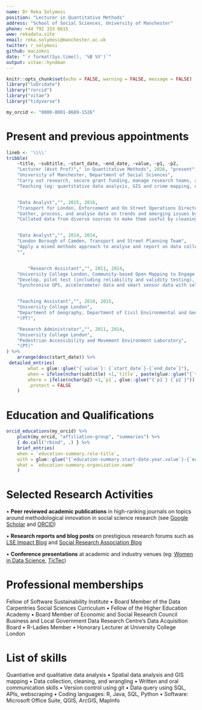 ```yaml
---
name: Dr Reka Solymosi
position: "Lecturer in Quantitative Methods"
address: "School of Social Sciences, University of Manchester"
phone: +44 792 333 6615
www: rekadata.site
email: reka.solymosi@manchester.ac.uk
twitter: r_solymosi
github: maczokni
date: "`r format(Sys.time(), '%B %Y')`"
output: vitae::hyndman
---
```



```r

knitr::opts_chunk$set(echo = FALSE, warning = FALSE, message = FALSE)
library("lubridate")
library("rorcid")
library("vitae")
library("tidyverse")

my_orcid <- "0000-0001-8689-1526"
```



# Present and previous appointments

```r

lineb <- '\\\\'
tribble(
	~title, ~subtitle, ~start_date, ~end_date, ~value, ~p1, ~p2,
	"Lecturer (Asst Prof)"," in Quantitative Methods", 2016, "present",
	"University of Manchester, Department of Social Sciences",
	"Carry out research, secure grant funding, manage research teams, and engage with industry and public sector to maximise impact.",
	"Teaching (eg: quantitative data analysis, GIS and crime mapping, evaluation research).",


	"Data Analyst","", 2015, 2016,
	"Transport for London, Enforcement and On Street Operations Directorate",
	"Gather, process, and analyse data on trends and emerging issues by preparing analytical products, which informed TfL's deployment decisions.",
	"Collated data from diverse sources to make them useful by cleaning and writing code for reproducible data pipelines from query to output report or interactive applications.",


	"Data Analyst","", 2014, 2014,
	"London Borough of Camden, Transport and Street Planning Team",
	"Apply a mixed methods approach to analyse and report on data collected from public consultation, to allow for tailored responses from the council to a diverse range of stakeholders.",
	"",


		"Research Assistant","", 2011, 2014,
	"University College London, Community-based Open Mapping to Engage Travel project (PT)",
	"Develop, pilot test (including reliability and validity testing), and deploy a longitudinal diary-style questionnaire aimed to allow wheelchair users to report the perveived difficulty of specific journeys",
	"Synchronise GPS, accelerometer data and smart sensor data with self-report measures.",


	"Teaching Assistant","", 2010, 2015,
	"University College London",
	"Department of Geography, Department of Civil Environmental and Geographic Engineering",
	"(PT)",

	"Research Administrator","", 2011, 2014,
	"University College London",
	"Pedestrian Accessibility and Movement Environment Laboratory",
	"(PT)"
) %>%
	arrange(desc(start_date)) %>%
 detailed_entries(
		what = glue::glue("{`value`}: {`start_date`}-{`end_date`}"),
		when = ifelse(nchar(subtitle) <1,`title`, paste(glue::glue("{`title`}"), glue::glue("{`subtitle`}"), sep = "\\\\")),
		where = ifelse(nchar(p2) <1,`p1`, glue::glue("{`p1`} {`p2`}")),
		.protect = FALSE
	)

```

# Education and Qualifications

```r

orcid_educations(my_orcid) %>% 
	pluck(my_orcid, "affiliation-group", "summaries") %>% 
	{ do.call("rbind", .) } %>% 
	brief_entries(
    when = `education-summary.role-title`,
    with = glue::glue("{`education-summary.start-date.year.value`}-{`education-summary.end-date.year.value`}"),
    what = `education-summary.organization.name`
	)
```



# Selected Research Activities 

 $\bullet$ **Peer reviewed academic publications** in high-ranking journals on topics around methodological innovation in social science research (see [Google Scholar](https://scholar.google.com/citations?user=IXexMmEAAAAJ&hl=en) and [ORCID](https://orcid.org/0000-0001-8689-1526))


 $\bullet$ **Research reports and blog posts** on prestigious research forums such as [LSE Impact Blog](https://blogs.lse.ac.uk/impactofsocialsciences/2019/08/14/using-mobile-applications-for-social-science-research/) and [Social Research Association Blog](https://the-sra.org.uk/SRA/Blog/Harry%20Potter,%20Pet%20Names%20and%20Bag%20theft%20Communicating%20Crime%20Data%20and%20Analysis%20to%20Young%20People.aspx)


 $\bullet$ **Conference presentations** at academic and industry venues (eg: [Women in Data Science](https://www.linkedin.com/pulse/wids-zurich-sparks-inspires-daniel-martin-eckhart/), [TicTec](https://tictec.mysociety.org/2018/speaker/reka-solymosi))

# Professional memberships 

Fellow of Software Sustainability Institute $\bullet$ Board Member of the Data Carpentries Social Sciences Curriculum $\bullet$ Fellow of the Higher Education Academy $\bullet$ Board Member of Economic and Social Research Council Business and Local Government Data Research Centre's Data Acquisition Board $\bullet$ R-Ladies Member $\bullet$ Honorary Lecturer at University College London


# List of skills

Quantiative and qualitative data analysis  $\bullet$ Spatial data analysis and GIS mapping $\bullet$ Data collection, cleaning, and wrangling $\bullet$ Written and oral communication skills $\bullet$ Version control using git $\bullet$ Data query using SQL, APIs, webscraping $\bullet$ Coding languages: R, Java, SQL, Python  $\bullet$ Software: Microsoft Office Suite, QGIS, ArcGIS, MapInfo
